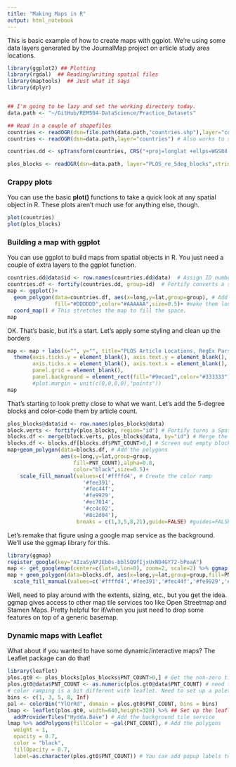 ```yaml
---
title: "Making Maps in R"
output: html_notebook
---
```


This is basic example of how to create maps with ggplot. We're using some data layers generated by the JournalMap project on article study area locations.

```r
library(ggplot2) ## Plotting
library(rgdal)  ## Reading/writing spatial files
library(maptools)  ## Just what it says
library(dplyr)


## I'm going to be lazy and set the working directory today.
data.path <- "~/GitHub/REM504-DataScience/Practice_Datasets"

## Read in a couple of shapefiles
countries <- readOGR(dsn=file.path(data.path,"countries.shp"),layer="countries") # Specify the shapefile as the data source name
countries <- readOGR(dsn=data.path,layer="countries") # Also works to specify "." as dsn

countries.dd <- spTransform(countries, CRS("+proj=longlat +ellps=WGS84 +datum=WGS84 +no_defs +towgs84=0,0,0")) # My countries were in a projected coordinate system. Needed to convert to geographic decimal decrees

plos_blocks <- readOGR(dsn=data.path, layer="PLOS_re_5deg_blocks",stringsAsFactors = FALSE)
```

### Crappy plots
You can use the basic __plot()__ functions to take a quick look at any spatial object in R. These plots aren't much use for anything else, though.
```r
plot(countries)
plot(plos_blocks)
```

### Building a map with ggplot
You can use ggplot to build maps from spatial objects in R. You just need a couple of extra layers to the ggplot function.
```r
countries.dd@data$id <- row.names(countries.dd@data)  # Assign ID numbers to the spatial data
countries.df <- fortify(countries.dd, group=id)  # Fortify converts a spatial data frame into a regular data frame. ggplot can't handle spatial data frames.
map <- ggplot()+
  geom_polygon(data=countries.df, aes(x=long,y=lat,group=group), # Add the countries
               fill="#DDDDDD",color="#AAAAAA",size=0.5)+ #make them look 
  coord_map() # This stretches the map to fill the space.
map

```

OK. That's basic, but it's a start. Let's apply some styling and clean up the borders

```r
map <- map + labs(x="", y="", title="PLOS Article Locations, RegEx Parser")+
  theme(axis.ticks.y = element_blank(), axis.text.y = element_blank(),
        axis.ticks.x = element_blank(), axis.text.x = element_blank(),
        panel.grid = element_blank(), 
        panel.background = element_rect(fill="#9ecae1",color="#333333"))
        #plot.margin = unit(c(0,0,0,0),"points"))
map
```

That's starting to look pretty close to what we want. Let's add the 5-degree blocks and color-code them by article count.

```r
plos_blocks@data$id <- row.names(plos_blocks@data)
block.verts <- fortify(plos_blocks, region="id") # Fortify turns a Spatial Data Frame into a regular data frame. GGPLOT needs regular data frames.
blocks.df <- merge(block.verts, plos_blocks@data, by="id") # Merge the attributes into the new data frame.
blocks.df <- blocks.df[blocks.df$PNT_COUNT>0,] # Screen out empty blocks
map+geom_polygon(data=blocks.df, # Add the polygons
                 aes(x=long,y=lat,group=group,
                     fill=PNT_COUNT),alpha=0.8,
                     color="black",size=0.5)+
    scale_fill_manual(values=c('#ffffd4', # Create the color ramp
                        '#fee391',
                        '#fec44f',
                        '#fe9929',
                        '#ec7014',
                        '#cc4c02',
                        '#8c2d04'), 
                      breaks = c(1,3,5,8,21),guide=FALSE) #guides=FALSE turns off the legend.
```


Let's remake that figure using a google map service as the background. We'll use the ggmap library for this.

```r
library(ggmap)
register_google(key="AIzaSyAPJEb0s-bblSQ9fIjxUxND4GY72-bPoaA")
map <- get_googlemap(center=c(lat=0,lon=0), zoom=2, scale=2) %>% ggmap(extent="device") + coord_map()
map + geom_polygon(data=blocks.df, aes(x=long,y=lat,group=group,fill=PNT_COUNT),alpha=0.8,color="black",size=0.5)+
  scale_fill_manual(values=c('#ffffd4','#fee391','#fec44f','#fe9929','#ec7014','#cc4c02','#8c2d04'), breaks = c(1,3,5,8,21),guide=FALSE)
```

Well, need to play around with the extents, sizing, etc., but you get the idea. ggmap gives access to other map tile services too like Open Streetmap and Stamen Maps. Pretty helpful for if/when you just need to drop some features on top of a generic basemap.


### Dynamic maps with Leaflet
What about if you wanted to have some dynamic/interactive maps? The Leaflet package can do that!
```r
library(leaflet)
plos.gt0 <- plos_blocks[plos_blocks$PNT_COUNT>0,] # Get the non-zero tiles
plos.gt0@data$PNT_COUNT <- as.numeric(plos.gt0@data$PNT_COUNT) # need to convert to numeric so the color palette works properly
# color ramping is a bit different with leaflet. Need to set up a palette
bins <- c(1, 3, 5, 8, Inf)
pal <- colorBin("YlOrRd", domain = plos.gt0$PNT_COUNT, bins = bins)
lmap <- leaflet(plos.gt0, width=640,height=320) %>% ## Set up the leaflet object with the default layer
  addProviderTiles("Hydda.Base") # Add the background tile service
lmap %>% addPolygons(fillColor = ~pal(PNT_COUNT), # Add the polygons
  weight = 1,
  opacity = 0.7,
  color = "black",
  fillOpacity = 0.7,
  label=as.character(plos.gt0$PNT_COUNT)) # You can add popup labels too!
```

